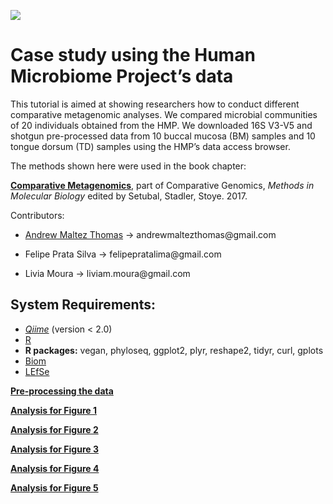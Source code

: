 ![](LBI-header-grande.png)

# Case study using the Human Microbiome Project's data
This tutorial is aimed at showing researchers how to conduct different comparative metagenomic analyses. We compared microbial communities of 20 individuals obtained from the HMP. We downloaded 16S V3-V5 and shotgun pre-processed data from 10 buccal mucosa (BM) samples and 10 tongue dorsum (TD) samples using the HMP's data access browser.

The methods shown here were used in the book chapter:

[**Comparative Metagenomics**](https://link.springer.com/protocol/10.1007%2F978-1-4939-7463-4_8), part of Comparative Genomics, _Methods in Molecular Biology_ edited by Setubal, Stadler, Stoye. 2017.

Contributors:

* [Andrew Maltez Thomas](http://andrewmaltezthomas.wordpress.com) -> andrewmaltezthomas@gmail.com

* Felipe Prata Silva -> felipepratalima@gmail.com

* Livia Moura -> liviam.moura@gmail.com

## System Requirements:
* [_Qiime_](http://qiime.org) (version < 2.0)
* [R](https://www.r-project.org) 
* **R packages:** vegan, phyloseq, ggplot2, plyr, reshape2, tidyr, curl, gplots
* [Biom](http://biom-format.org/index.html)
* [LEfSe](https://bitbucket.org/biobakery/biobakery/wiki/lefse#rst-header-lefse-brew-docker-vm)

[**Pre-processing the data**](https://github.com/andrewmaltezthomas/comparativemetagenomics/blob/master/preprocess.rmd)

[**Analysis for Figure 1**](https://github.com/andrewmaltezthomas/comparativemetagenomics/blob/master/figure1.Rmd)

[**Analysis for Figure 2**](https://github.com/andrewmaltezthomas/comparativemetagenomics/blob/master/figure2.Rmd)

[**Analysis for Figure 3**](https://github.com/andrewmaltezthomas/comparativemetagenomics/blob/master/figure3.Rmd)

[**Analysis for Figure 4**](https://github.com/andrewmaltezthomas/comparativemetagenomics/blob/master/figure4.Rmd)

[**Analysis for Figure 5**](https://github.com/andrewmaltezthomas/comparativemetagenomics/blob/master/figure5.Rmd)
